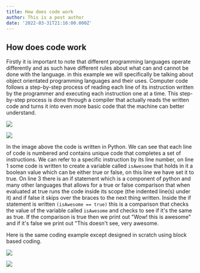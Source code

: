 ```yaml
---
title: How does code work
author: This is a post author
date: '2022-03-31T21:16:00.000Z'
---
```


## How does code work

Firstly it is important to note that different programming languages operate differently and as such have different rules about what can and cannot be done with the language. in this example we will specifically be talking about object orientated programming languages and their uses. Computer code follows a step-by-step process of reading each line of its instruction written by the programmer and executing each instruction one at a time. This step-by-step process is done through a compiler that actually reads the written code and turns it into even more basic code that the machine can better understand.

![](https://res.cloudinary.com/ryan-hull/image/upload/v1649318692/isAwesomeEx_o4a0ec.jpg)

![](https://res.cloudinary.com/ryan-hull/image/upload/v1649318717/IsAwesomeExOutput_tty1ym.jpg)

In the image above the code is written in Python. We can see that each line of code is numbered and contains unique code that completes a set of instructions. We can refer to a specific instruction by its line number, on line 1 some code is written to create a variable called `isAwesome` that holds in it a boolean value which can be either true or false, on this line we have set it to true. On line 3 there is an if statement which is a component of python and many other languages that allows for a true or false comparison that when evaluated at true runs the code inside its scope (the indented line(s) under it) and if false it skips over the braces to the next thing written. Inside the if statement is written `(isAwesome == true)` this is a comparison that checks the value of the variable called `isAwesome` and checks to see if it's the same as true. If the comparison is true then we print out "Wow! this is awesome" and if it's false we print out "This doesn't see, very awesome. &#x20;

Here is the same coding example except designed in scratch using block based coding.

![](https://res.cloudinary.com/ryan-hull/image/upload/v1649318735/ScratchBlockisAwesomeEx_g2u9ir.jpg)

![](https://res.cloudinary.com/ryan-hull/image/upload/v1649318743/ScratchBlockisAwesomeExOutput_sqqyrq.jpg)
